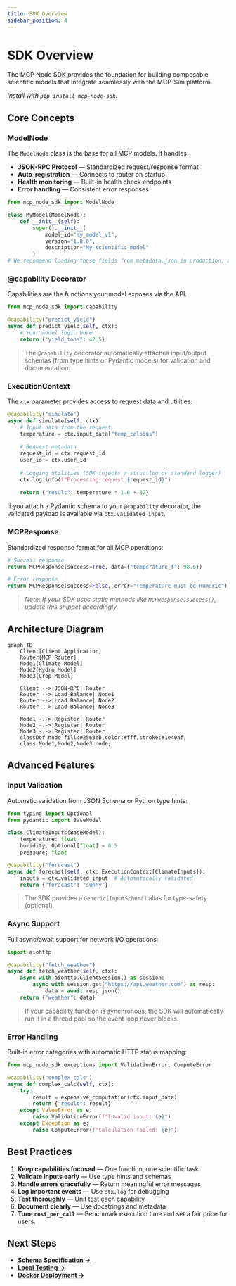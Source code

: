 ```yaml
---
title: SDK Overview
sidebar_position: 4
---
```


# SDK Overview

The MCP Node SDK provides the foundation for building composable scientific models that integrate seamlessly with the MCP-Sim platform.

_Install with `pip install mcp-node-sdk`._

## Core Concepts

### ModelNode

The `ModelNode` class is the base for all MCP models. It handles:

- **JSON-RPC Protocol** — Standardized request/response format
- **Auto-registration** — Connects to router on startup
- **Health monitoring** — Built-in health check endpoints
- **Error handling** — Consistent error responses

```python
from mcp_node_sdk import ModelNode

class MyModel(ModelNode):
    def __init__(self):
        super().__init__(
            model_id="my_model_v1",
            version="1.0.0",
            description="My scientific model"
        )
# We recommend loading these fields from metadata.json in production, as shown in the Quick Start guide.
```

### @capability Decorator

Capabilities are the functions your model exposes via the API.

```python
from mcp_node_sdk import capability

@capability("predict_yield")
async def predict_yield(self, ctx):
    # Your model logic here
    return {"yield_tons": 42.5}
```
> The `@capability` decorator automatically attaches input/output schemas (from type hints or Pydantic models) for validation and documentation.

### ExecutionContext

The `ctx` parameter provides access to request data and utilities:

```python
@capability("simulate")
async def simulate(self, ctx):
    # Input data from the request
    temperature = ctx.input_data["temp_celsius"]
    
    # Request metadata
    request_id = ctx.request_id
    user_id = ctx.user_id
    
    # Logging utilities (SDK injects a structlog or standard logger)
    ctx.log.info(f"Processing request {request_id}")
    
    return {"result": temperature * 1.8 + 32}
```
If you attach a Pydantic schema to your `@capability` decorator, the validated payload is available via `ctx.validated_input`.

### MCPResponse

Standardized response format for all MCP operations:

```python
# Success response
return MCPResponse(success=True, data={"temperature_f": 98.6})

# Error response
return MCPResponse(success=False, error="Temperature must be numeric")
```
> _Note: If your SDK uses static methods like `MCPResponse.success()`, update this snippet accordingly._

## Architecture Diagram

```mermaid
graph TB
    Client[Client Application]
    Router[MCP Router]
    Node1[Climate Model]
    Node2[Hydro Model]
    Node3[Crop Model]
    
    Client -->|JSON-RPC| Router
    Router -->|Load Balance| Node1
    Router -->|Load Balance| Node2
    Router -->|Load Balance| Node3
    
    Node1 -.->|Register| Router
    Node2 -.->|Register| Router
    Node3 -.->|Register| Router
    classDef node fill:#2563eb,color:#fff,stroke:#1e40af;
    class Node1,Node2,Node3 node;
```

## Advanced Features

### Input Validation

Automatic validation from JSON Schema or Python type hints:

```python
from typing import Optional
from pydantic import BaseModel

class ClimateInputs(BaseModel):
    temperature: float
    humidity: Optional[float] = 0.5
    pressure: float

@capability("forecast")
async def forecast(self, ctx: ExecutionContext[ClimateInputs]):
    inputs = ctx.validated_input  # Automatically validated
    return {"forecast": "sunny"}
```
> The SDK provides a `Generic[InputSchema]` alias for type-safety (optional).

### Async Support

Full async/await support for network I/O operations:

```python
import aiohttp

@capability("fetch_weather")
async def fetch_weather(self, ctx):
    async with aiohttp.ClientSession() as session:
        async with session.get("https://api.weather.com") as resp:
            data = await resp.json()
    return {"weather": data}
```
> If your capability function is synchronous, the SDK will automatically run it in a thread pool so the event loop never blocks.

### Error Handling

Built-in error categories with automatic HTTP status mapping:

```python
from mcp_node_sdk.exceptions import ValidationError, ComputeError

@capability("complex_calc")
async def complex_calc(self, ctx):
    try:
        result = expensive_computation(ctx.input_data)
        return {"result": result}
    except ValueError as e:
        raise ValidationError(f"Invalid input: {e}")
    except Exception as e:
        raise ComputeError(f"Calculation failed: {e}")
```

## Best Practices

1. **Keep capabilities focused** — One function, one scientific task
2. **Validate inputs early** — Use type hints and schemas
3. **Handle errors gracefully** — Return meaningful error messages
4. **Log important events** — Use `ctx.log` for debugging
5. **Test thoroughly** — Unit test each capability
6. **Document clearly** — Use docstrings and metadata
7. **Tune `cost_per_call`** — Benchmark execution time and set a fair price for users.

## Next Steps

- **[Schema Specification →](04-schema-spec)**
- **[Local Testing →](05-local-testing)**
- **[Docker Deployment →](06-docker-deploy)**